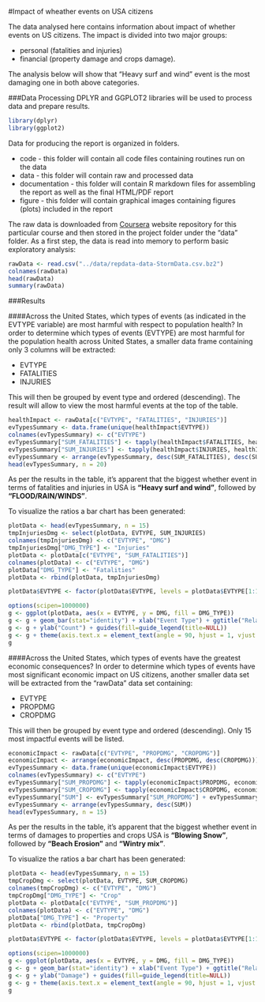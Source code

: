 #Impact of wheather events on USA citizens

The data analysed here contains information about impact of whether events on US citizens. The impact is divided into two major groups:

* personal (fatalities and injuries)
* financial (property damage and crops damage).

The analysis below will show that "Heavy surf and wind" event is the most damaging one in both above categories.

###Data Processing
DPLYR and GGPLOT2 libraries will be used to process data and prepare results.
```r
library(dplyr)
library(ggplot2)
```
Data for producing the report is organized in folders.

* code - this folder will contain all code files containing routines run on the data
* data - this folder will contain raw and processed data
* documentation - this folder will contain R markdown files for assembling the report as well as the final HTML/PDF report
* figure - this folder will contain graphical images containing figures (plots) included in the report

The raw data is downloaded from [Coursera](https://d396qusza40orc.cloudfront.net/repdata%2Fdata%2FStormData.csv.bz2) website repository for this particular course and then stored in the project folder under the "data" folder.
As a first step, the data is read into memory to perform basic exploratory analysis:
```r
rawData <- read.csv("../data/repdata-data-StormData.csv.bz2")
colnames(rawData)
head(rawData)
summary(rawData)
```

###Results

####Across the United States, which types of events (as indicated in the EVTYPE variable) are most harmful with respect to population health?
In order to determine which types of events (EVTYPE) are most harmful for the population health across United States, a smaller data frame containing only 3 columns will be extracted:

* EVTYPE
* FATALITIES
* INJURIES

This will then be grouped by event type and ordered (descending).
The result will allow to view the most harmful events at the top of the table.
```r
healthImpact <- rawData[c("EVTYPE", "FATALITIES", "INJURIES")]
evTypesSummary <- data.frame(unique(healthImpact$EVTYPE))
colnames(evTypesSummary) <- c("EVTYPE")
evTypesSummary["SUM_FATALITIES"] <- tapply(healthImpact$FATALITIES, healthImpact$EVTYPE, sum)
evTypesSummary["SUM_INJURIES"] <- tapply(healthImpact$INJURIES, healthImpact$EVTYPE, sum)
evTypesSummary <- arrange(evTypesSummary, desc(SUM_FATALITIES), desc(SUM_INJURIES))
head(evTypesSummary, n = 20)
```
As per the results in the table, it's apparent that the biggest whether event in terms of fatalities and injuries in USA is **"Heavy surf and wind"**, followed by **"FLOOD/RAIN/WINDS"**.

To visualize the ratios a bar chart has been generated:
```r
plotData <- head(evTypesSummary, n = 15)
tmpInjuriesDmg <- select(plotData, EVTYPE, SUM_INJURIES)
colnames(tmpInjuriesDmg) <- c("EVTYPE", "DMG")
tmpInjuriesDmg["DMG_TYPE"] <- "Injuries"
plotData <- plotData[c("EVTYPE", "SUM_FATALITIES")]
colnames(plotData) <- c("EVTYPE", "DMG")
plotData["DMG_TYPE"] <- "Fatalities"
plotData <- rbind(plotData, tmpInjuriesDmg)

plotData$EVTYPE <- factor(plotData$EVTYPE, levels = plotData$EVTYPE[1:15])

options(scipen=1000000)
g <- ggplot(plotData, aes(x = EVTYPE, y = DMG, fill = DMG_TYPE))
g <- g + geom_bar(stat="identity") + xlab("Event Type") + ggtitle("Relative health impact")
g <- g + ylab("Count") + guides(fill=guide_legend(title=NULL))
g <- g + theme(axis.text.x = element_text(angle = 90, hjust = 1, vjust = 0))
g

```


####Across the United States, which types of events have the greatest economic consequences?
In order to determine which types of events have most significant economic impact on US citizens, another smaller data set will be extracted from the "rawData" data set containing:

* EVTYPE
* PROPDMG
* CROPDMG

This will then be grouped by event type and ordered (descending). Only 15 most impactful events will be listed.
```r
economicImpact <- rawData[c("EVTYPE", "PROPDMG", "CROPDMG")]
economicImpact <- arrange(economicImpact, desc(PROPDMG, desc(CROPDMG)))
evTypesSummary <- data.frame(unique(economicImpact$EVTYPE))
colnames(evTypesSummary) <- c("EVTYPE")
evTypesSummary["SUM_PROPDMG"] <- tapply(economicImpact$PROPDMG, economicImpact$EVTYPE, sum)
evTypesSummary["SUM_CROPDMG"] <- tapply(economicImpact$CROPDMG, economicImpact$EVTYPE, sum)
evTypesSummary["SUM"] <- evTypesSummary["SUM_PROPDMG"] + evTypesSummary["SUM_CROPDMG"]
evTypesSummary <- arrange(evTypesSummary, desc(SUM))
head(evTypesSummary, n = 15)
```

As per the results in the table, it's apparent that the biggest whether event in terms of damages to properties and crops USA is **"Blowing Snow"**, followed by **"Beach Erosion"** and **"Wintry mix"**.

To visualize the ratios a bar chart has been generated:
```r
plotData <- head(evTypesSummary, n = 15)
tmpCropDmg <- select(plotData, EVTYPE, SUM_CROPDMG)
colnames(tmpCropDmg) <- c("EVTYPE", "DMG")
tmpCropDmg["DMG_TYPE"] <- "Crop"
plotData <- plotData[c("EVTYPE", "SUM_PROPDMG")]
colnames(plotData) <- c("EVTYPE", "DMG")
plotData["DMG_TYPE"] <- "Property"
plotData <- rbind(plotData, tmpCropDmg)

plotData$EVTYPE <- factor(plotData$EVTYPE, levels = plotData$EVTYPE[1:15])

options(scipen=1000000)
g <- ggplot(plotData, aes(x = EVTYPE, y = DMG, fill = DMG_TYPE))
g <- g + geom_bar(stat="identity") + xlab("Event Type") + ggtitle("Relative economic impact")
g <- g + ylab("Damage") + guides(fill=guide_legend(title=NULL))
g <- g + theme(axis.text.x = element_text(angle = 90, hjust = 1, vjust = 0))
g

```
